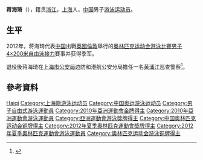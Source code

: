 {{noteTA|G1=Aquatics}}
{{Infobox Swimmer
| swimmername    = 蒋海琦
| image          = 
| imagesize      = 
| caption        = 
| fullname       =   
| nationality    = {{PRC}}
| strokes        = [[自由泳|自由泳]]
| club           = 
| collegeteam    = 
| birth_date      = {{birth_date_and_age|1992|1|17}}<ref name="伦敦奥运">{{cite web|title=2012伦敦奥运会中国体育代表团成员名录 - 蒋海琦|url=http://2012teamchina.olympic.cn/index.php/personview/persons/15989|access-date=2012-07-18|archive-date=2012-08-15|archive-url=https://web.archive.org/web/20120815024801/http://2012teamchina.olympic.cn/index.php/personview/persons/15989|dead-url=no}}{{zh-cn}}</ref>
| birth_place     = {{CHN}}[[上海市|上海市]]
| height         = {{height|m=1.99}}<ref name="伦敦奥运"/>
| weight         = {{weight|kg=88}}<ref name="伦敦奥运"/>
| medaltemplates =
{{MedalSport|男子[[游泳|游泳]]}}
{{MedalCountry | {{CHN}} }}
{{MedalCompetition|[[奧林匹克運動會|奧林匹克運動會]]}}
{{MedalBronze| [[2012年夏季奥林匹克运动会|2012年 伦敦]]|[[2012年夏季奧林匹克運動會游泳比賽|4×200米自由泳]]}}
{{MedalCompetition | [[亞洲運動會|亞洲運動會]]}}
{{MedalGold | [[2010年亞洲運動會|2010年 廣州]] | [[2010年亞洲運動會游泳比賽|4×100米自由泳接力]] }}
{{MedalGold | [[2010年亞洲運動會|2010年 廣州]] | [[2010年亞洲運動會游泳比賽|4×200米自由泳接力]] }}
}}
'''蒋海琦'''（{{bd|1992年|1月17日|catIdx=Jiang Haiqi}}），籍贯[[浙江|浙江]]，[[上海|上海]]人，[[中国|中国]]男子[[游泳|游泳]][[运动员|运动员]]。

==生平==
2012年，蒋海琦代表[[2012年夏季奥林匹克运动会中国代表团|中国]]出戰[[英國|英國]][[倫敦|倫敦]]舉行的[[2012年夏季奥林匹克运动会|奥林匹克运动会]][[2012年夏季奧林匹克運動會游泳比賽|游泳比賽]][[2012年夏季奧林匹克運動會男子4×200米自由泳接力比賽|男子4×200米自由泳接力]]賽事并获得季军。

退役後蒋海琦在[[上海市公安局|上海市公安局]]边防和港航公安分局擔任一名[[黄浦江|黄浦江]]巡查警察<ref>{{cite news |title=奥运奖牌得主在上海做水警 |url=http://www.chinanews.com/sh/shipin/cns/2021/07-30/news896426.shtml |accessdate=2021-08-09 |archive-date=2021-08-09 |archive-url=https://web.archive.org/web/20210809103832/http://www.chinanews.com/sh/shipin/cns/2021/07-30/news896426.shtml |dead-url=no }}</ref>。

==參考資料==
{{Reflist}}
{{2012 China Olympic Swimming Team}}

{{DEFAULTSORT:Jiang Haiqi}}
[[Category:蔣姓|Haiqi]]
[[Category:上海籍游泳运动员|Category:上海籍游泳运动员]]
[[Category:中国奥运游泳运动员|Category:中国奥运游泳运动员]]
[[Category:男子自由式游泳運動員|Category:男子自由式游泳運動員]]
[[Category:2010年亞洲運動會金牌得主|Category:2010年亞洲運動會金牌得主]]
[[Category:2010年亞洲運動會游泳運動員|Category:2010年亞洲運動會游泳運動員]]
[[Category:亞洲運動會游泳獎牌得主|Category:亞洲運動會游泳獎牌得主]]
[[Category:中国奥林匹克运动会铜牌得主|Category:中国奥林匹克运动会铜牌得主]]
[[Category:2012年夏季奧林匹克運動會獎牌得主|Category:2012年夏季奧林匹克運動會獎牌得主]]
[[Category:2012年夏季奧林匹克運動會游泳運動員|Category:2012年夏季奧林匹克運動會游泳運動員]]
[[Category:奥林匹克运动会游泳铜牌得主|Category:奥林匹克运动会游泳铜牌得主]]
